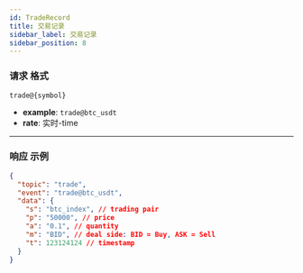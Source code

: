 ```yaml
---
id: TradeRecord
title: 交易记录
sidebar_label: 交易记录
sidebar_position: 8
---
```


### 请求 格式

```
trade@{symbol}
```

- **example**: `trade@btc_usdt`
- **rate**: 实时-time

---

### 响应 示例

```json title="响应"
{
  "topic": "trade",
  "event": "trade@btc_usdt",
  "data": {
    "s": "btc_index", // trading pair
    "p": "50000", // price
    "a": "0.1", // quantity
    "m": "BID", // deal side: BID = Buy, ASK = Sell
    "t": 123124124 // timestamp
  }
}
```
